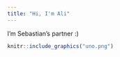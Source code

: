 ```yaml
---
title: "Hi, I'm Ali"
---
```


I'm Sebastian's partner :)


```r
knitr::include_graphics("uno.png")
```
